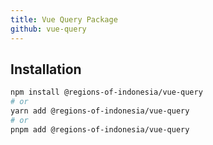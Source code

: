 ```yaml
---
title: Vue Query Package
github: vue-query
---
```



<NPMPackageBadges name="vue-query" alpha />

## Installation

```bash
npm install @regions-of-indonesia/vue-query
# or
yarn add @regions-of-indonesia/vue-query
# or
pnpm add @regions-of-indonesia/vue-query
```
